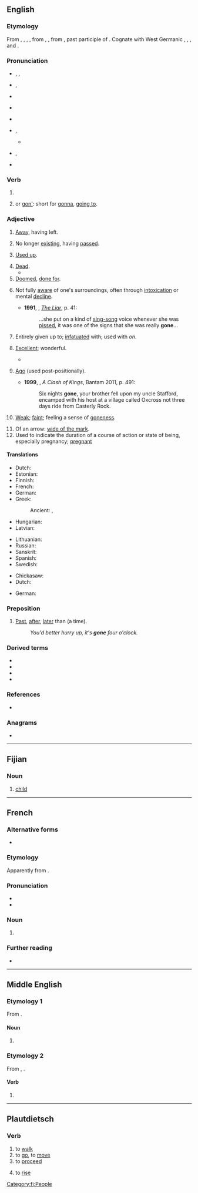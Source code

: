 {{also|góneʼ}}
==English==

===Etymology===
From {{inh|en|enm|gon}}, {{m|enm|igon}}, {{m|enm|gan}}, {{m|enm|ȝegan}}, from {{inh|en|ang|gān}}, {{m|ang|ġegān}}, from {{inh|en|gem-pro|*gānaz||gone}}, past participle of {{m|gem-pro|*gāną||to go}}. Cognate with West Germanic {{cog|sco|gane||gone}}, {{cog|fy|gien||gone}}, {{cog|nds|gahn||gone}}, {{cog|nl|gegaan||gone}} and {{cog|de|gegangen||gone}}.

===Pronunciation===
* {{a|RP}} {{enPR|gŏn}}, {{IPA|en|/ɡɒn/}},
* {{a|RP|dated}} {{enPR|gôn}}, {{IPA|en|/ɡɔːn/}}
* {{rhymes|en|ɒn|s=1}}
* {{a|AusE}} {{IPA|en|/ɡɔːn/}}
* {{rhymes|en|ɔːn|s=1}}
* {{a|GenAm}} {{IPA|en|/ɡɔn/}}, {{enPR|gôn}}
** {{audio|en|en-us-gone.ogg|Audio (US) {{IPA|en|/ɡɔn/}}}}
* {{a|GenAm}} {{a|cot-caught|traditional New York City}} {{IPA|en|/ɡɑn/}}, {{enPR|gŏn}}
* {{rhymes|en|ɔːn|s=1}}

===Verb===
{{head|en|verb form|cat2=irregular past participles}}

# {{inflection of|en|go||past|part}}
# {{alternative spelling of|en|gon}} or [[gon']]: short for [[gonna]], [[going to]].

===Adjective===
{{en-adj|-}}

# [[away|Away]], having left.
#: {{ux|en|Are they '''gone''' already?}}
# No longer [[existing]], having [[passed]].
#: {{ux|en|The days of my youth are '''gone'''.}}
#: {{ux|en|All the little shops that used to be here are now '''gone'''.}}
# [[used up|Used up]].
#: {{ux|en|I'm afraid all the coffee's '''gone''' at the moment.}}
# [[dead|Dead]].
#* {{quote-book|en|year=1837|author={{w|Letitia Elizabeth Landon}}|title=Ethel Churchill|volume=1|page=221|text=Dust, that a breath could blow aside, yet that was once, like ourselves, animate with hope, passion, and sorrow, is below; around are the vain memorials of human grief and human pride; yet all alike dedicated to the '''gone'''.}}
# [[doomed|Doomed]], [[done for]].
#: {{ux|en|Have you seen the company's revenue? It's [[through the floor]]. They're '''gone'''.}}
# {{lb|en|colloquial}} Not fully [[aware]] of one's surroundings, often through [[intoxication]] or mental [[decline]].
#* '''1991''', {{w|Stephen Fry}}, ''[[:w:The Liar (novel)|The Liar]]'', p. 41:
#*: ...she put on a kind of [[sing-song]] voice whenever she was [[pissed]], it was one of the signs that she was really '''gone'''...
#: {{ux|en|Don't bother trying to understand what Grandma says; she's '''gone'''.}}
# {{lb|en|slang}} Entirely given up to; [[infatuated]] with; used with ''on''.
#: {{ux|en|He's totally '''gone''' on her.}}
# {{lb|en|informal|US|dated}} [[excellent|Excellent]]; wonderful.
#: {{ux|en|It was a group of real '''gone''' cats.}}
#* {{RQ:Kerouac On the Road|part=1|chapter=11|passage=«All right, all right, don’t drop your gold all over the place. I have found the '''gonest''' little girl in the world and I am going straight to the Lion’s Den with her tonight.»}}
# {{lb|en|archaic}} [[ago|Ago]] (used post-positionally).
#* '''1999''', {{w|George R.R. Martin}}, ''A Clash of Kings'', Bantam 2011, p. 491:
#*: Six nights '''gone''', your brother fell upon my uncle Stafford, encamped with his host at a village called Oxcross not three days ride from Casterly Rock.
# {{lb|en|US}} [[weak|Weak]]; [[faint]]; feeling a sense of [[goneness]].
# Of an arrow: [[wide of the mark]].
# Used to indicate the duration of a course of action or state of being, especially pregnancy; [[pregnant]]
#: {{ux|en|She’s three months '''gone'''}}

====Translations====
{{trans-top|away, having left}}
* Dutch: {{t+|nl|weg}}
* Estonian: {{t-needed|et}}
* Finnish: {{t+|fi|poissa}}
* French: {{t+|fr|parti|m}}
* German: {{t+|de|weg}}
* Greek:
*: Ancient: {{t|grc|φροῦδος}}, {{t|grc|οἰχόμενος}}
* Hungarian: {{t+|hu|eltűnt}}
* Latvian: {{t-needed|lv}}
{{trans-mid}}
* Lithuanian: {{t-needed|lt}}
* Russian: {{t-needed|ru}}
* Sanskrit: {{t+|sa|गत}}
* Spanish: {{t+|es|ido}}
* Swedish: {{t+|sv|borta}}
{{trans-bottom}}

{{trans-top|used up}}
* Chickasaw: {{t|cic|taha}}
* Dutch: {{t+|nl|op}}
{{trans-mid}}
* German: {{t+|de|alle}}
{{trans-bottom}}

===Preposition===
{{en-prep}}

# {{lb|en|British|informal}} [[past|Past]], [[after]], [[later]] than (a time).
#: ''You'd better hurry up, it's '''gone''' four o'clock.''

===Derived terms===
* {{l|en|far gone}}
* {{l|en|Gonesville}}
* {{l|en|goner}}
* {{l|en|yesterday is gone}}

===References===
* {{R:OneLook}}

===Anagrams===
* {{anagrams|en|a=egno|ENGO|Geno|Goen|NGEO|Onge|geno|geno-|geon|oneg}}

----

==Fijian==

===Noun===
{{head|fj|noun}}

# [[child]]

[[Category:fj:People]]

----

==French==

===Alternative forms===
* {{l|fr|gône}}

===Etymology===
Apparently from {{der|fr|frp|gonet}}.

===Pronunciation===
* {{fr-IPA|gône}}
* {{audio|fr|LL-Q150 (fra)-Jules78120-gone.wav|Audio}}

===Noun===
{{fr-noun|m}}

# {{lb|fr|Lyon|_|dialect}} {{l|en|kid}} {{gloss|child}}
#: {{syn|fr|enfant|gosse}}

===Further reading===
* {{R:TLFi}}

----

==Middle English==

===Etymology 1===
From {{inh|enm|ang|guma}}.

====Noun====
{{head|enm|noun}}

# {{alt form|enm|gome|t=man}}

===Etymology 2===
From {{inh|enm|ang|gān}}, {{m|ang|ġegān}}.

====Verb====
{{head|enm|verb form}}

# {{alt form|enm|gon|t=gone|id=gone}}

----

==Plautdietsch==

===Verb===
{{head|pdt|verb|3rd person present|jeit|past|jinkj|past participle|jegone}}

# to [[walk]]
# to [[go]], to [[move]]
# to [[proceed]]
# {{lb|pdt|baking|of dough}} to [[rise]]
